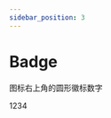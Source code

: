 ```yaml
---
sidebar_position: 3
---
```


# Badge

图标右上角的圆形徽标数字


<DemoBlock title="基本使用" src={DemoSrc}>
  <Demo />
</DemoBlock>


<Badge color="red" count={123} title="1" offset={[0,0]} overflowCount={88} size="small">
  <div
    style={{
      backgroundColor: '#BFBFBF',
      color: '#000000',
      height: '20px',
      width: '100px',
      display: 'flex',
      justifyContent: 'center',
      alignItems: 'center',
    }}>
    1234
  </div>
</Badge>
